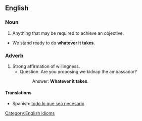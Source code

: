 {{rfd}}
==English==
===Noun===
{{en-noun|sg=[[whatever]] [[it]] [[takes]]|-}}
# Anything that may be required to achieve an objective.
* We stand ready to do '''whatever it takes'''.

===Adverb===
{{en-adv|-}}
# Strong affirmation of willingness.
#* Question: Are you proposing we kidnap the ambassador? 
#*: Answer: '''Whatever it takes'''. 

==== Translations ====
* Spanish: [[todo lo que sea  necesario]].

[[Category:English idioms]]